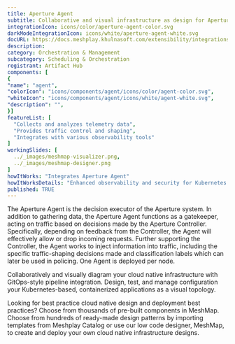 ```yaml
---
title: Aperture Agent
subtitle: Collaborative and visual infrastructure as design for Aperture Agent
integrationIcon: icons/color/aperture-agent-color.svg
darkModeIntegrationIcon: icons/white/aperture-agent-white.svg
docURL: https://docs.meshplay.khulnasoft.com/extensibility/integrations/aperture-agent
description: 
category: Orchestration & Management
subcategory: Scheduling & Orchestration
registrant: Artifact Hub
components: [
{
"name": "agent",
"colorIcon": "icons/components/agent/icons/color/agent-color.svg",
"whiteIcon": "icons/components/agent/icons/white/agent-white.svg",
"description": "",
}]
featureList: [
  "Collects and analyzes telemetry data",
  "Provides traffic control and shaping",
  "Integrates with various observability tools"
]
workingSlides: [
  ../_images/meshmap-visualizer.png,
  ../_images/meshmap-designer.png
]
howItWorks: "Integrates Aperture Agent"
howItWorksDetails: "Enhanced observability and security for Kubernetes applications"
published: TRUE
---
```

<p>
The Aperture Agent is the decision executor of the Aperture system. In addition to gathering data, the Aperture Agent functions as a gatekeeper, acting on traffic based on decisions made by the Aperture Controller. Specifically, depending on feedback from the Controller, the Agent will effectively allow or drop incoming requests. Further supporting the Controller, the Agent works to inject information into traffic, including the specific traffic-shaping decisions made and classification labels which can later be used in policing. One Agent is deployed per node.

</p>
<p>
    Collaboratively and visually diagram your cloud native infrastructure with GitOps-style pipeline integration. Design, test, and manage configuration your Kubernetes-based, containerized applications as a visual topology.
</p>
<p>
    Looking for best practice cloud native design and deployment best practices? Choose from thousands of pre-built components in MeshMap. Choose from hundreds of ready-made design patterns by importing templates from Meshplay Catalog or use our low code designer, MeshMap, to create and deploy your own cloud native infrastructure designs.
</p>
